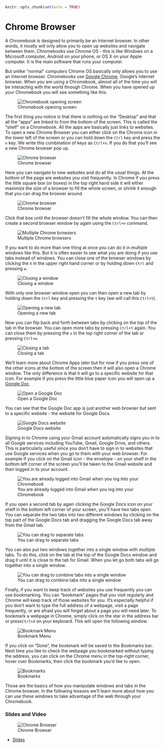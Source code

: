 

```r
knitr::opts_chunk$set(echo = TRUE)
```

# Chrome Browser

A Chromebook is designed to primarily be an Internet browser. In other words, it mostly will only allow you to open up websites and navigate between them. Chromebooks use Chrome OS - this is like Windows on a Microsoft computer, Android on your phone, or OS X on your Apple computer. It is the main software that runs your computer.

But unlike "normal" computers Chrome OS basically only allows you to use an Internet browser. Chromebooks use [Google Chrome](https://www.google.com/chrome/), Google's Internet browser. When you are using a Chromebook, almost all of the time you will be interacting with the world through Chrome. When you have opened up your Chromebook you will see something like this.


![Chromebook opening screen](https://docs.google.com/presentation/d/1ywZbtFacZK0UIsnt2g-sheC9du_rw_7XZ1FX4rRt27M/export/png?id=1ywZbtFacZK0UIsnt2g-sheC9du_rw_7XZ1FX4rRt27M&pageid=g3964b445cb_1_0)


The first thing you notice is that there is nothing on the "Desktop" and that all the "apps" are linked to from the bottom of the screen. This is called the "shelf" on a Chromebook. All the apps are basically just links to websites. To open a new Chrome Browser you can either click on the Chrome icon in the lower left of the screen or you can hold down the `Ctrl` key and press the `n` key. We write this combination of keys as `Ctrl+n`. If you do that you'll see a new Chrome browser pop up.


![Chrome browser](https://docs.google.com/presentation/d/1ywZbtFacZK0UIsnt2g-sheC9du_rw_7XZ1FX4rRt27M/export/png?id=1ywZbtFacZK0UIsnt2g-sheC9du_rw_7XZ1FX4rRt27M&pageid=g3964b445cb_1_25)


Here you can navigate to new websites and do all the usual things. At the bottom of the page are websites you visit frequently. In Chrome if you press the little square box (or boxes) in the top right hand side it will either maximize the size of a browser to fill the whole screen, or shrink it enough that you can drag the browser around.


![Chrome browser](https://docs.google.com/presentation/d/1ywZbtFacZK0UIsnt2g-sheC9du_rw_7XZ1FX4rRt27M/export/png?id=1ywZbtFacZK0UIsnt2g-sheC9du_rw_7XZ1FX4rRt27M&pageid=g3964b445cb_1_8)

Click that box until the browser doesn't fill the whole window. You can then create a second browser window by again using the `Ctrl+n` command.


![Multiple Chrome browsers](https://docs.google.com/presentation/d/1ywZbtFacZK0UIsnt2g-sheC9du_rw_7XZ1FX4rRt27M/export/png?id=1ywZbtFacZK0UIsnt2g-sheC9du_rw_7XZ1FX4rRt27M&pageid=g3964b445cb_1_14)


If you want to do more than one thing at once you can do it in multiple windows like this. But it is often easier to see what you are doing if you use tabs instead of windows. You can close one of the browser windows by clicking the `X` in the upper right hand corner or by holding down `Ctrl` and pressing `w`.



![Closing a window](https://docs.google.com/presentation/d/1ywZbtFacZK0UIsnt2g-sheC9du_rw_7XZ1FX4rRt27M/export/png?id=1ywZbtFacZK0UIsnt2g-sheC9du_rw_7XZ1FX4rRt27M&pageid=g3964b445cb_1_34)

With only one browser window open you can then open a new tab by holding down the `Ctrl` key and pressing the `t` key (we will call this `Ctrl+t`).


![Opening a new tab](https://docs.google.com/presentation/d/1ywZbtFacZK0UIsnt2g-sheC9du_rw_7XZ1FX4rRt27M/export/png?id=1ywZbtFacZK0UIsnt2g-sheC9du_rw_7XZ1FX4rRt27M&pageid=g3964b445cb_1_21)

Now you can flip back and forth between tabs by clicking on the top of the tab in the browser. You can open more tabs by pressing `Ctrl+t` again. You can close them by pressing the `x` in the top right corner of the tab or pressing `Ctrl+w`.



![Closing a tab](https://docs.google.com/presentation/d/1ywZbtFacZK0UIsnt2g-sheC9du_rw_7XZ1FX4rRt27M/export/png?id=1ywZbtFacZK0UIsnt2g-sheC9du_rw_7XZ1FX4rRt27M&pageid=g3964b445cb_1_58)


We'll learn more about Chrome Apps later but for now if you press one of the other icons at the bottom of the screen then it will also open a Chrome window. The only difference is that it will go to a specific website for that icon. For example if you press the little blue paper icon you will open up a [Google Doc](https://www.google.com/docs/about/).


![Open a Google Doc](https://docs.google.com/presentation/d/1ywZbtFacZK0UIsnt2g-sheC9du_rw_7XZ1FX4rRt27M/export/png?id=1ywZbtFacZK0UIsnt2g-sheC9du_rw_7XZ1FX4rRt27M&pageid=g3964b445cb_1_42)

You can see that the Google Doc app is just another web browser but sent to a specific website - the website for Google Docs.


![Google Docs website](https://docs.google.com/presentation/d/1ywZbtFacZK0UIsnt2g-sheC9du_rw_7XZ1FX4rRt27M/export/png?id=1ywZbtFacZK0UIsnt2g-sheC9du_rw_7XZ1FX4rRt27M&pageid=g3964b445cb_1_51)

Signing in to Chrome using your Gmail account automatically signs you in to all Google services including YouTube, Gmail, Google Drive, and others. This is particularly useful since you don't have to sign in to websites that use Google services when you go to them with your web browser.  For example if you click on the Gmail icon - the envelope - on your shelf in the bottom left corner of the screen you'll be taken to the Gmail website and then logged in to your account.


![You are already logged into Gmail when you log into your Chromebook](https://docs.google.com/presentation/d/1ywZbtFacZK0UIsnt2g-sheC9du_rw_7XZ1FX4rRt27M/export/png?id=1ywZbtFacZK0UIsnt2g-sheC9du_rw_7XZ1FX4rRt27M&pageid=g3964b445cb_4_12)


If you open a second tab by again clicking the Google Docs icon on your shelf in the bottom left corner of your screen, you'll have two tabs open. You can separate the two tabs into two different windows by clicking on the top part of the Google Docs tab and dragging the Google Docs tab away from the Gmail tab.


![You can drag to separate tabs](https://docs.google.com/presentation/d/1ywZbtFacZK0UIsnt2g-sheC9du_rw_7XZ1FX4rRt27M/export/png?id=1ywZbtFacZK0UIsnt2g-sheC9du_rw_7XZ1FX4rRt27M&pageid=g3964b445cb_1_65)

You can also put two windows together into a single window with multiple tabs. To do this, click on the tab at the top of the Google Docs window and drag it until it is close to the tab for Gmail. When you let go both tabs will go together into a single window.


![You can drag to combine tabs into a single window](https://docs.google.com/presentation/d/1ywZbtFacZK0UIsnt2g-sheC9du_rw_7XZ1FX4rRt27M/export/png?id=1ywZbtFacZK0UIsnt2g-sheC9du_rw_7XZ1FX4rRt27M&pageid=g3964b445cb_4_3)


Finally, if you want to keep track of websites you use frequently you can use bookmarking. You can "bookmark" pages that you visit regularly and Chrome will keep track of those websites for you. It's especially helpful if you don't want to type the full address of a webpage, visit a page frequently, or are afraid you will forget about a page you will need later. To bookmark a webpage in Chrome, simply click on the star in the address bar or press`Ctrl+d` on your keyboard. This will open the following window.


![Bookmark Menu](https://docs.google.com/presentation/d/1ywZbtFacZK0UIsnt2g-sheC9du_rw_7XZ1FX4rRt27M/export/png?id=1ywZbtFacZK0UIsnt2g-sheC9du_rw_7XZ1FX4rRt27M&pageid=g325fd519ca_0_1)

If you click on "Done", the bookmark will be saved to the Bookmarks bar. Next time you like to check the webpage you bookmarked without typing the address, you can click on the Chrome menu in the top-right corner, hover over Bookmarks, then click the bookmark you'd like to open.


![Bookmarks](https://docs.google.com/presentation/d/1ywZbtFacZK0UIsnt2g-sheC9du_rw_7XZ1FX4rRt27M/export/png?id=1ywZbtFacZK0UIsnt2g-sheC9du_rw_7XZ1FX4rRt27M&pageid=g325fd519ca_0_5)

Those are the basics of how you manipulate windows and tabs in the Chrome browser. In the following lessons we'll learn more about how you can use these windows to take advantage of the web through your Chromebook.



### Slides and Video

![Chrome Browser](https://youtu.be/Xeoh5Sgly4Y)

* [Slides](https://docs.google.com/presentation/d/1ywZbtFacZK0UIsnt2g-sheC9du_rw_7XZ1FX4rRt27M/edit?usp=sharing)
